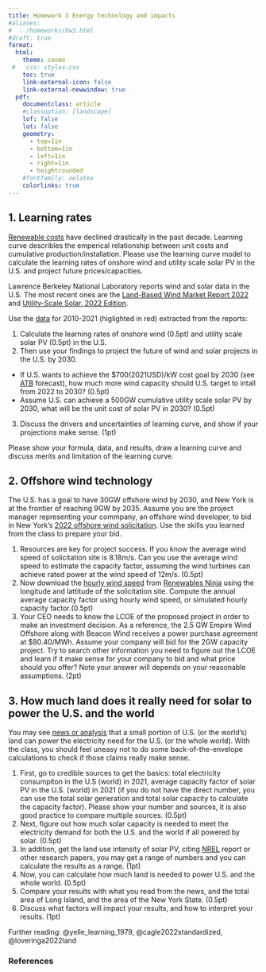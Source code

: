 ```yaml
---
title: Homework 3 Energy technology and impacts
#aliases:
#  - /homeworks/hw3.html
#draft: true
format: 
  html: 
    theme: cosmo
 #   css: styles.css
    toc: true
    link-external-icon: false
    link-external-newwindow: true
  pdf: 
    documentclass: article
    #classoption: [landscape]
    lof: false
    lot: false
    geometry:
      - top=1in
      - bottom=1in
      - left=1in
      - right=1in
      - heightrounded
    #fontfamily: xelatex
    colorlinks: true
---
```


## 1. Learning rates

[Renewable costs](https://ourworldindata.org/cheap-renewables-growth) have declined drastically in the past decade. Learning curve describles the emperical relationship between unit costs and cumulative production/installation. Please use the learning curve model to calculate the learning rates of onshore wind and utility scale solar PV in the U.S. and project future prices/capacities. 

Lawrence Berkeley National Laboratory reports wind and solar data in the U.S. The most recent ones are the [Land-Based Wind Market Report 2022](https://emp.lbl.gov/wind-technologies-market-report) and [Utility-Scale Solar, 2022 Edition](https://emp.lbl.gov/utility-scale-solar). 

Use the [data](data/hw3-1data.xlsx) for 2010-2021 (higlighted in red) extracted from the reports:
 
1. Calculate the learning rates of onshore wind (0.5pt) and utility scale solar PV (0.5pt) in the U.S.\  
2. Then use your findings to project the future of wind and solar projects in the U.S. by 2030.\  
  - If U.S. wants to achieve the \$700(2021USD)/kW cost goal by 2030 (see [ATB](https://atb.nrel.gov/electricity/2022/index) forecast), how much more wind capacity should U.S. target to intall from 2022 to 2030?  (0.5pt)\
  - Assume U.S. can achieve a 500GW cumulative utility scale solar PV by 2030, what will be the unit cost of solar PV in 2030? (0.5pt)\ 
3. Discuss the drivers and uncertainties of learning curve, and show if your projections make sense. (1pt)

Please show your formula, data, and results, draw a learning curve and discuss merits and limitation of the learning curve. 


## 2. Offshore wind technology

The U.S. has a goal to have 30GW offshore wind by 2030, and New York is at the frontier of reaching 9GW by 2035. Assume you are the project manager representing your commpany, an offshore wind developer, to bid in New York's [2022 offshore wind solicitation](https://www.nyserda.ny.gov/All-Programs/Offshore-Wind/Focus-Areas/Offshore-Wind-Solicitations/2022-Solicitation). Use the skills you learned from the class to prepare your bid.

1. Resources are key for project success. If you know the average wind speed of solicitation site is 8.18m/s. Can you use the average wind speed to estimate the capacity factor, assuming the wind turbines can achieve rated power at the wind speed of 12m/s. (0.5pt)\
2. Now download the [hourly wind speed](data/hw3-2wind.csv) from [Renewables Ninja](https://www.renewables.ninja/) using the longitude and lattitude of the solicitation site. Compute the annual average capacity factor using hourly wind speed, or simulated hourly capacity factor.(0.5pt)\
3. Your CEO needs to know the LCOE of the proposed project in order to make an investment decision. As a reference, the 2.5 GW Empire Wind Offshore along with Beacon Wind receives a power purchase agreement at $80.40/MWh. Assume your company will bid for the 2GW capacity project. Try to search other information you need to figure out the LCOE and learn if it make sense for your company to bid and what price should you offer? Note your answer will depends on your reasonable assumptions. (2pt)


## 3. How much land does it really need for solar to power the U.S. and the world

You may see [news or analysis](https://landartgenerator.org/blagi/archives/127) that a small portion of U.S. (or the world's) land can power the electricity need for the U.S. (or the whole world). With the class, you should feel uneasy not to do some back-of-the-envelope calculations to check if those claims really make sense. 

1. First, go to credible sources to get the basics: total electricity consumpiton in the U.S (world) in 2021, average capacity factor of solar PV in the U.S. (world) in 2021 (if you do not have the direct number, you can use the total solar generation and total solar capacity to calculate the capacity factor). Please show your number and sources, it is also good practice to compare multiple sources. (0.5pt)\
2. Next, figure out how much solar capacity is needed to meet the electricity demand for both the U.S. and the world if all powered by solar. (0.5pt)\
3. In addition, get the land use intensity of solar PV, citing [NREL](https://www.nrel.gov/analysis/tech-size.html) report or other research papers, you may get a range of numbers and you can calculate the results as a range. (1pt)\
4. Now, you can calculate how much land is needed to power U.S. and the whole world. (0.5pt)\
5. Compare your results with what you read from the news, and the total area of Long Island, and the area of the New York State.  (0.5pt)\
6. Discuss what factors will impact your results, and how to interpret your results. (1pt)

Further reading: @yelle_learning_1979, @cagle2022standardized, @loveringa2022land

### References

::: {#refs}
:::
